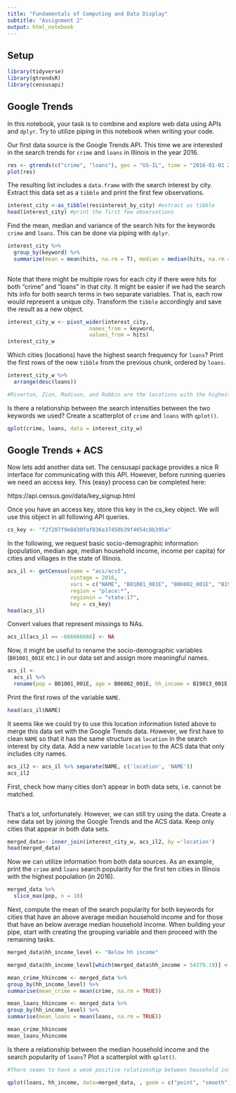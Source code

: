 ```yaml
---
title: "Fundamentals of Computing and Data Display"
subtitle: "Assignment 2"
output: html_notebook
---
```


## Setup

```r
library(tidyverse)
library(gtrendsR)
library(censusapi)
```

## Google Trends

In this notebook, your task is to combine and explore web data using APIs and `dplyr`. Try to utilize piping in this notebook when writing your code.

Our first data source is the Google Trends API. This time we are interested in the search trends for `crime` and `loans` in Illinois in the year 2016.

```r
res <- gtrends(c("crime", "loans"), geo = "US-IL", time = "2016-01-01 2016-12-31", low_search_volume = TRUE)
plot(res) 
```

The resulting list includes a `data.frame` with the search interest by city. Extract this data set as a `tibble` and print the first few observations.

```r
interest_city <-as_tibble(res$interest_by_city) #extract as tibble
head(interest_city) #print the first few observations
```

Find the mean, median and variance of the search hits for the keywords `crime` and `loans`. This can be done via piping with `dplyr`.

```r
interest_city %>% 
  group_by(keyword) %>%
  summarize(mean = mean(hits, na.rm = T), median = median(hits, na.rm = T), variance = var(hits, na.rm = T))
  
```

Note that there might be multiple rows for each city if there were hits for both "crime" and "loans" in that city. It might be easier if we had the search hits info for both search terms in two separate variables. That is, each row would represent a unique city. Transform the `tibble` accordingly and save the result as a new object.

```r
interest_city_w <- pivot_wider(interest_city, 
                          names_from = keyword, 
                          values_from = hits)
interest_city_w 
```

Which cities (locations) have the highest search frequency for `loans`? Print the first rows of the new `tibble` from the previous chunk, ordered by `loans`.

```r
interest_city_w %>% 
  arrange(desc(loans))

#Riverton, Zion, Madison, and Robbin are the locations with the highest seach frequency for "loans".
```

Is there a relationship between the search intensities between the two keywords we used? Create a scatterplot of `crime` and `loans` with `qplot()`.

```r

qplot(crime, loans, data = interest_city_w)
```

## Google Trends + ACS

Now lets add another data set. The censusapi package provides a nice R interface for communicating with this API. However, before running queries we need an access key. This (easy) process can be completed here:

https://api.census.gov/data/key_signup.html

Once you have an access key, store this key in the cs_key object. We will use this object in all following API queries.

```r
cs_key <- "f2f207f9e8d30faf836a37450b39f4054c8b395a"
```

In the following, we request basic socio-demographic information (population, median age, median household income, income per capita) for cities and villages in the state of Illinois.

```r
acs_il <- getCensus(name = "acs/acs5",
                    vintage = 2016, 
                    vars = c("NAME", "B01001_001E", "B06002_001E", "B19013_001E", "B19301_001E"), 
                    region = "place:*", 
                    regionin = "state:17",
                    key = cs_key)
head(acs_il)
```

Convert values that represent missings to NAs.

```r
acs_il[acs_il == -666666666] <- NA
```

Now, it might be useful to rename the socio-demographic variables (`B01001_001E` etc.) in our data set and assign more meaningful names. 

```r

acs_il <-
  acs_il %>%
  rename(pop = B01001_001E, age = B06002_001E, hh_income = B19013_001E, income = B19301_001E)

```

Print the first rows of the variable `NAME`.

```r

head(acs_il$NAME)

```

It seems like we could try to use this location information listed above to merge this data set with the Google Trends data. However, we first have to clean `NAME` so that it has the same structure as `location` in the search interest by city data. Add a new variable `location` to the ACS data that only includes city names. 

```r
acs_il2 <- acs_il %>% separate(NAME, c('location', 'NAME')) 
acs_il2
```

First, check how many cities don't appear in both data sets, i.e. cannot be matched.

```r

```

That's a lot, unfortunately. However, we can still try using the data. Create a new data set by joining the Google Trends and the ACS data. Keep only cities that appear in both data sets. 

```r
merged_data<- inner_join(interest_city_w, acs_il2, by ='location')
head(merged_data)
```

Now we can utilize information from both data sources. As an example, print the `crime` and `loans` search popularity for the first ten cities in Illinois with the highest population (in 2016).

```r
merged_data %>%
  slice_max(pop, n = 10)
```

Next, compute the mean of the search popularity for both keywords for cities that have an above average median household income and for those that have an below average median household income. When building your pipe, start with creating the grouping variable and then proceed with the remaining tasks.

```r

merged_data$hh_income_level <- "Below hh income"

merged_data$hh_income_level[which(merged_data$hh_income > 54379.19)] <- "Above hh income"

mean_crime_hhincome <- merged_data %>%
group_by(hh_income_level) %>%
summarise(mean_crime = mean(crime, na.rm = TRUE))

mean_loans_hhincome <- merged_data %>%
group_by(hh_income_level) %>%
summarise(mean_loans = mean(loans, na.rm = TRUE))

mean_crime_hhincome
mean_loans_hhincome


```

Is there a relationship between the median household income and the search popularity of `loans`? Plot a scatterplot with `qplot()`.

```r

#There seems to have a weak positive relationship between household income and the search popularity of "loans".

qplot(loans, hh_income, data=merged_data, , geom = c("point", "smooth")) 
```
